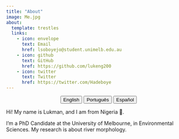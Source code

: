 ```yaml
---
title: "About"
image: Me.jpg
about:
  template: trestles
  links:
    - icon: envelope
      text: Email
      href: lsoboyejo@student.unimelb.edu.au
    - icon: github
      text: GitHub
      href: https://github.com/lukeng200
    - icon: twitter
      text: Twitter
      href: https://twitter.com/Hadeboye 
---
```


<center>

::: {.btn-group role="group" aria-label="About"}
<a href="about.html"> <button type="button" class="btn btn-primary me-md-2 btn-sm">English</button></a> <a href="about-pt.html"> <button type="button" class="btn btn-primary me-md-2 btn-sm">Português</button></a> <a href="about-es.html"><button type="button" class="btn btn-primary me-md-2 btn-sm">Español</button></a>
:::

</center>

Hi! My name is Lukman, and I am from Nigeria 💜.

I'm a PhD Candidate at the University of Melbourne, in Environmental Sciences. My research is about river morphology.
